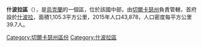'''什波拉區'''（{{lang-uk|Шполянський район}}），是[[烏克蘭|烏克蘭]]的一個區，位於該國中部，由[[切爾卡瑟州|切爾卡瑟州]]負責管轄，首府設於[[什波拉|什波拉]]，面積1,105.3平方公里，2015年人口43,878，人口密度每平方公里39.7人。

[[Category:切爾卡瑟州區份|Category:切爾卡瑟州區份]]
[[Category:什波拉區|Category:什波拉區]]


{{Cherkasy-geo-stub}}